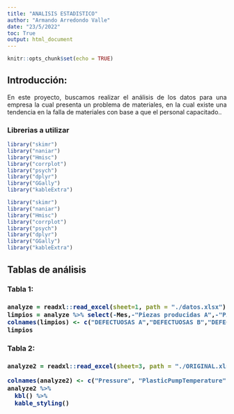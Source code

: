 ```yaml
---
title: "ANALISIS ESTADISTICO"
author: "Armando Arredondo Valle"
date: "23/5/2022"
toc: True
output: html_document
---
```

```r
knitr::opts_chunk$set(echo = TRUE)
```

## Introducción:
<div>
  <style>
    p{
      text-align:justify;
    }
  </style>  
  <p>
  En este proyecto, buscamos realizar el análisis de los datos para una empresa la cual presenta un problema de materiales, en la cual existe una tendencia en la falla de materiales con base a que el personal capacitado..

  </p>  
</div>

<h3> Librerias a utilizar </h3> 
```r

library("skimr")
library("naniar")
library("Hmisc")
library("corrplot")
library("psych")
library("dplyr")
library("GGally")
library("kableExtra")
```

```r

library("skimr")
library("naniar")
library("Hmisc")
library("corrplot")
library("psych")
library("dplyr")
library("GGally")
library("kableExtra")

```
<h2> Tablas de análisis </h2>

<h3> Tabla 1: <h3>

```r
analyze = readxl::read_excel(sheet=1, path = "./datos.xlsx");
limpios = analyze %>% select(-Mes,-"Piezas producidas A",-"Piezas Producidas B",-"Piezas Producidas C")
colnames(limpios) <- c("DEFECTUOSAS A","DEFECTUOSAS B","DEFECTUOSAS C");
limpios
```

<h3> Tabla 2: <h3>
```r


analyze2 = readxl::read_excel(sheet=3, path = "./ORIGINAL.xlsx",skip=1);

colnames(analyze2) <- c("Pressure", "PlasticPumpTemperature", "PlasticMixerTemperature", "ScrewTemperature", "ScrewRPM", "BarrelTemperature", "ExtrusionVelocity", "CoolerTemperature", "RawMaterialType", "ErrorPercentage");
analyze2 %>%
  kbl() %>%
  kable_styling()

```




